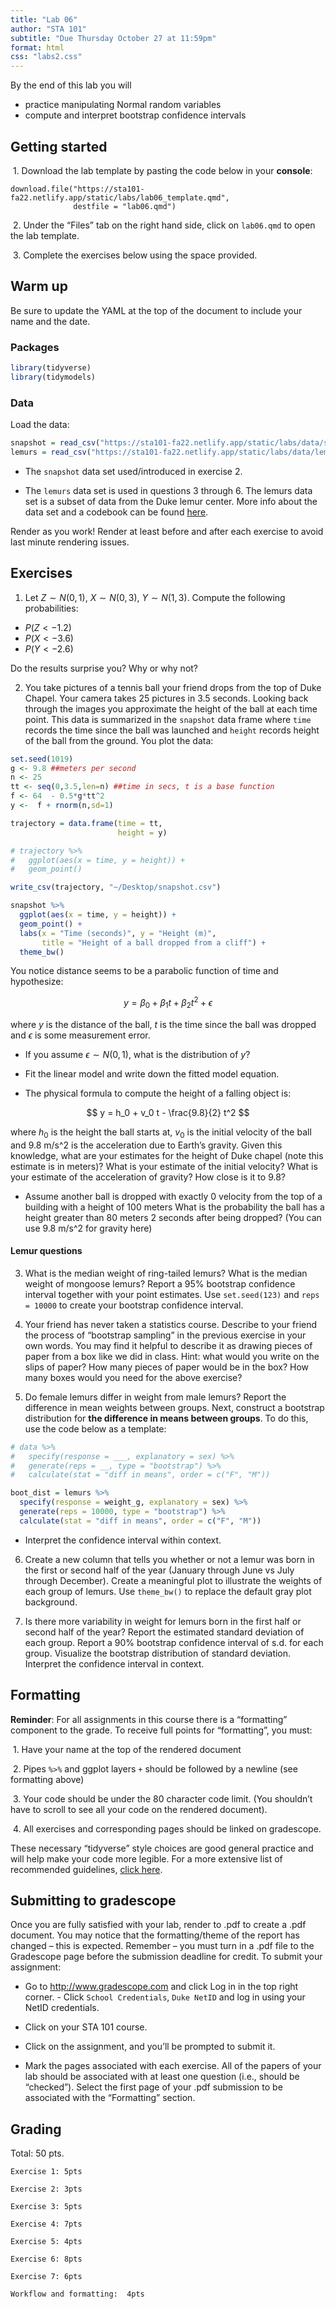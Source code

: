 ```yaml
---
title: "Lab 06"
author: "STA 101"
subtitle: "Due Thursday October 27 at 11:59pm"
format: html
css: "labs2.css"
---
```


By the end of this lab you will

- practice manipulating Normal random variables
- compute and interpret bootstrap confidence intervals


## Getting started

\ 1. Download the lab template by pasting the code below in your **console**:

```
download.file("https://sta101-fa22.netlify.app/static/labs/lab06_template.qmd",
              destfile = "lab06.qmd")
```

\ 2. Under the "Files" tab on the right hand side, click on `lab06.qmd` to open the lab template.


\ 3. Complete the exercises below using the space provided.

## Warm up

Be sure to update the YAML at the top of the document to include your name and the date.

### Packages

```r
library(tidyverse)
library(tidymodels)
```

### Data

Load the data:

```r
snapshot = read_csv("https://sta101-fa22.netlify.app/static/labs/data/snapshot.csv")
lemurs = read_csv("https://sta101-fa22.netlify.app/static/labs/data/lemur_subset.csv")
```


- The `snapshot` data set used/introduced in exercise 2. 

- The `lemurs` data set is used in questions 3 through 6. The lemurs data set is a subset of data from the Duke lemur center. More info about the data set and a codebook can be found [here](https://github.com/rfordatascience/tidytuesday/blob/master/data/2021/2021-08-24/readme.md).


:::{.callout-important}
Render as you work! Render at least before and after each exercise to avoid last minute rendering issues.
:::

## Exercises

1. Let $Z \sim N(0, 1)$, $X \sim N(0,3)$, $Y \sim N(1, 3)$. Compute the following probabilities:

- $P(Z < -1.2)$
- $P(X < -3.6)$
- $P(Y < -2.6)$

Do the results surprise you? Why or why not?

2. You take pictures of a tennis ball your friend drops from the top of Duke Chapel. Your camera takes 25 pictures in 3.5 seconds. Looking back through the images you approximate the height of the ball at each time point. This data is summarized in the `snapshot` data frame where `time` records the time since the ball was launched and `height` records height of the ball from the ground. You plot the data:

```r
set.seed(1019)
g <- 9.8 ##meters per second
n <- 25
tt <- seq(0,3.5,len=n) ##time in secs, t is a base function
f <- 64  - 0.5*g*tt^2
y <-  f + rnorm(n,sd=1)

trajectory = data.frame(time = tt, 
                        height = y)

# trajectory %>%
#   ggplot(aes(x = time, y = height)) +
#   geom_point()

write_csv(trajectory, "~/Desktop/snapshot.csv")
```

```r
snapshot %>%
  ggplot(aes(x = time, y = height)) +
  geom_point() +
  labs(x = "Time (seconds)", y = "Height (m)",
       title = "Height of a ball dropped from a cliff") +
  theme_bw()
```

You notice distance seems to be a parabolic function of time and hypothesize:

$$
y = \beta_0 + \beta_1 t + \beta_2 t^2 + \epsilon
$$

where $y$ is the distance of the ball, $t$ is the time since the ball was dropped and $\epsilon$ is some measurement error.

- If you assume $\epsilon \sim N(0, 1)$, what is the distribution of $y$?

- Fit the linear model and write down the fitted model equation. 

- The physical formula to compute the height of a falling object is:

$$
y = h_0 + v_0 t -  \frac{9.8}{2} t^2
$$

where $h_0$ is the height the ball starts at, $v_0$ is the initial velocity of the ball and $9.8$ m/s^2 is the acceleration due to Earth's gravity. Given this knowledge, what are your estimates for the height of Duke chapel (note this estimate is in meters)?  What is your estimate of the initial velocity? What is your estimate of the acceleration of gravity? How close is it to 9.8?

- Assume another ball is dropped with exactly 0 velocity from the top of a building with a height of 100 meters What is the probability the ball has a height greater than 80 meters 2 seconds after being dropped? (You can use 9.8 m/s^2 for gravity here)

#### Lemur questions

3. What is the median weight of ring-tailed lemurs? What is the median weight of mongoose lemurs? Report a 95% bootstrap confidence interval together with your point estimates. Use `set.seed(123)` and `reps = 10000` to create your bootstrap confidence interval.

4. Your friend has never taken a statistics course. Describe to your friend the process of "bootstrap sampling" in the previous exercise in your own words. You may find it helpful to describe it as drawing pieces of paper from a box like we did in class. Hint: what would you write on the slips of paper? How many pieces of paper would be in the box? How many boxes would you need for the above exercise?

5. Do female lemurs differ in weight from male lemurs? Report the difference in mean weights between groups. Next, construct a bootstrap distribution for **the difference in means between groups**. To do this, use the code below as a template:

```r
# data %>%
#   specify(response = ___, explanatory = sex) %>%
#   generate(reps = __, type = "bootstrap") %>%
#   calculate(stat = "diff in means", order = c("F", "M"))

boot_dist = lemurs %>%
  specify(response = weight_g, explanatory = sex) %>%
  generate(reps = 10000, type = "bootstrap") %>%
  calculate(stat = "diff in means", order = c("F", "M"))
```


- Interpret the confidence interval within context.

6. Create a new column that tells you whether or not a lemur was born in the first or second half of the year (January through June vs July through December). Create a meaningful plot to illustrate the weights of each group of lemurs. Use `theme_bw()` to replace the default gray plot background.

7. Is there more variability in weight for lemurs born in the first half or second half of the year? Report the estimated standard deviation of each group. Report a 90% bootstrap confidence interval of s.d. for each group. Visualize the bootstrap distribution of standard deviation. Interpret the confidence interval in context.

## Formatting

**Reminder**: For all assignments in this course there is a "formatting" component to the grade. To receive full points for "formatting", you must:

\ 1. Have your name at the top of the rendered document

\ 2. Pipes `%>%` and ggplot layers `+` should be followed by a newline (see formatting above)

\ 3. Your code should be under the 80 character code limit. (You shouldn't have to scroll to see all your code on the rendered document).

\ 4. All exercises and corresponding pages should be linked on gradescope.

These necessary "tidyverse" style choices are good general practice and will help make your code more legible. For a more extensive list of recommended guidelines, [click here](https://style.tidyverse.org/).

## Submitting to gradescope

Once you are fully satisfied with your lab, render to .pdf to create a .pdf document. You may notice that the formatting/theme of the report has changed – this is expected. Remember – you must turn in a .pdf file to the Gradescope page before the submission deadline for credit. To submit your assignment: 

- Go to [http://www.gradescope.com](http://www.gradescope.com) and click Log in in the top right corner. - Click `School Credentials`, `Duke NetID` and log in using your NetID credentials. 

- Click on your STA 101 course. 

- Click on the assignment, and you'll be prompted to submit it. 

- Mark the pages associated with each exercise. All of the papers of your lab should be associated with at least one question (i.e., should be “checked”). Select the first page of your .pdf submission to be associated with the "Formatting" section.

## Grading

Total: 50 pts.

    Exercise 1: 5pts

    Exercise 2: 3pts

    Exercise 3: 5pts

    Exercise 4: 7pts

    Exercise 5: 4pts
    
    Exercise 6: 8pts
    
    Exercise 7: 6pts
    
    Workflow and formatting:  4pts
    